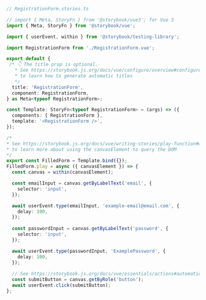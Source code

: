 ```ts
// RegistrationForm.stories.ts

// import { Meta, StoryFn } from '@storybook/vue3'; for Vue 3
import { Meta, StoryFn } from '@storybook/vue';

import { userEvent, within } from '@storybook/testing-library';

import RegistrationForm from './RegistrationForm.vue';

export default {
 /* 👇 The title prop is optional.
   * See https://storybook.js.org/docs/vue/configure/overview#configure-story-loading
   * to learn how to generate automatic titles
   */
  title: 'RegistrationForm',
  component: RegistrationForm,
} as Meta<typeof RegistrationForm>;

const Template: StoryFn<typeof RegistrationForm> = (args) => ({
  components: { RegistrationForm },
  template: '<RegistrationForm />',
});

/*
* See https://storybook.js.org/docs/vue/writing-stories/play-function#working-with-the-canvas
* to learn more about using the canvasElement to query the DOM
*/
export const FilledForm = Template.bind({});
FilledForm.play = async ({ canvasElement }) => {
  const canvas = within(canvasElement);

  const emailInput = canvas.getByLabelText('email', {
    selector: 'input',
  });

  await userEvent.type(emailInput, 'example-email@email.com', {
    delay: 100,
  });
    
  const passwordInput = canvas.getByLabelText('password', {
    selector: 'input',
  });

  await userEvent.type(passwordInput, 'ExamplePassword', {
    delay: 100,
  });
    
  // See https://storybook.js.org/docs/vue/essentials/actions#automatically-matching-args to learn how to setup logging in the Actions panel
  const submitButton = canvas.getByRole('button');
  await userEvent.click(submitButton);
};
```